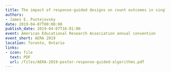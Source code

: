 ```yaml
---
title: The impact of response-guided designs on count outcomes in single-case design baselines
authors:
- James E. Pustejovsky
date: 2019-04-07T00:00:00
publish_date: 2019-04-07T16:01:00
event: American Educational Research Association annual convention
event_short: AERA 2019
location: Toronto, Ontario
links:
- icon: file
  text: PDF
  url: /files/AERA-2019-poster-response-guided-algorithms.pdf
---
```




